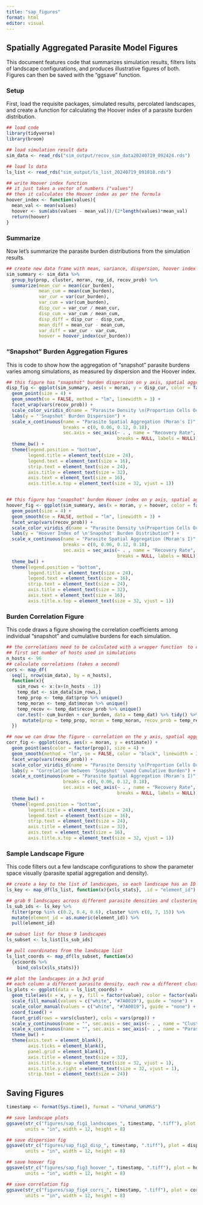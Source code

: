 ```yaml
---
title: "sap_figures"
format: html
editor: visual
---
```


## Spatially Aggregated Parasite Model Figures

This document features code that summarizes simulation results, filters lists of landscape configurations, and produces illustrative figures of both. Figures can then be saved with the "ggsave" function.

### Setup

First, load the requisite packages, simulated results, percolated landscapes, and create a function for calculating the Hoover index of a parasite burden distribution.

```r
## load code
library(tidyverse)
library(broom)

## load simulation result data
sim_data <- read_rds("sim_output/recov_sim_data20240719_092424.rds")

## load ls data
ls_list <- read_rds("sim_output/ls_list_20240719_091018.rds")

## write Hoover index function
## it just takes a vector of numbers ("values")
## then it calculates the Hoover index as per the formula
hoover_index <- function(values){
  mean_val <- mean(values) 
  hoover <- sum(abs(values - mean_val))/(2*length(values)*mean_val)
  return(hoover)
}
```

### Summarize

Now let's summarize the parasite burden distributions from the simulation results.

```r

## create new data frame with mean, variance, dispersion, hoover index of burdens
sim_summary <- sim_data %>%
  group_by(prop, cluster, moran, rep_id, recov_prob) %>%
  summarize(mean_cur = mean(cur_burden),
            mean_cum = mean(cum_burden),
            var_cur = var(cur_burden),
            var_cum = var(cum_burden),
            disp_cur = var_cur / mean_cur,
            disp_cum = var_cum / mean_cum,
            disp_diff = disp_cur - disp_cum,
            mean_diff = mean_cur - mean_cum,
            var_diff = var_cur - var_cum,
            hoover = hoover_index(cur_burden))
```

### "Snapshot" Burden Aggregation Figures

This is code to show how the aggregation of "snapshot" parasite burdens varies among simulations, as measured by dispersion and the Hoover index.

```r

## this figure has "snapshot" burden dispersion on y axis, spatial aggregation on x axis, parasite density as color, and recovery rate as panels
disp_fig <- ggplot(sim_summary, aes(x = moran, y = disp_cur, color = factor(prop))) +
  geom_point(size = 4) +
  geom_smooth(se = FALSE, method = "lm", linewidth = 3) +
  facet_wrap(vars(recov_prob)) +
  scale_color_viridis_d(name = "Parasite Density \n(Proportion Cells Occupied)") +
  labs(y = "'Snapshot' Burden Dispersion") +
  scale_x_continuous(name = "Parasite Spatial Aggregation (Moran's I)",
                     breaks = c(0, 0.06, 0.12, 0.18),
                     sec.axis = sec_axis(~ . , name = "Recovery Rate", 
                                         breaks = NULL, labels = NULL)) +
  theme_bw() +
  theme(legend.position = "bottom",
        legend.title = element_text(size = 24),
        legend.text = element_text(size = 16),
        strip.text = element_text(size = 24),
        axis.title = element_text(size = 32),
        axis.text = element_text(size = 16),
        axis.title.x.top = element_text(size = 32, vjust = 1))


## this figure has "snapshot" burden Hoover index on y axis, spatial aggregation on x axis, parasite density as color, and recovery rate as panels
hoover_fig <- ggplot(sim_summary, aes(x = moran, y = hoover, color = factor(prop))) +
  geom_point(size = 4) +
  geom_smooth(se = FALSE, method = "lm", linewidth = 3) +
  facet_wrap(vars(recov_prob)) +
  scale_color_viridis_d(name = "Parasite Density \n(Proportion Cells Occupied)") +
  labs(y = "Hoover Index of \n'Snapshot' Burden Distribution") +
  scale_x_continuous(name = "Parasite Spatial Aggregation (Moran's I)",
                     breaks = c(0, 0.06, 0.12, 0.18),
                     sec.axis = sec_axis(~ . , name = "Recovery Rate", 
                                         breaks = NULL, labels = NULL)) +
  theme_bw() +
  theme(legend.position = "bottom",
        legend.title = element_text(size = 24),
        legend.text = element_text(size = 16),
        strip.text = element_text(size = 24),
        axis.title = element_text(size = 32),
        axis.text = element_text(size = 16),
        axis.title.x.top = element_text(size = 32, vjust = 1))
```

### Burden Correlation Figure

This code draws a figure showing the correlation coefficients among individual "snapshot" and cumulative burdens for each simulation.

```r

## the correlations need to be calculated with a wrapper function  to cor.test that moves through the simulation results and keeps track of the parameters for each simulation 
## first set number of hosts used in simulations
n_hosts <- 96
## calculate correlations (takes a second)
cors <- map_df(
  seq(1, nrow(sim_data), by = n_hosts),
  function(x){
    sim_rows <- x:(x+(n_hosts - 1))
    temp_dat <- sim_data[sim_rows,]
    temp_prop <- temp_dat$prop %>% unique()
    temp_moran <- temp_dat$moran %>% unique()
    temp_recov <- temp_dat$recov_prob %>% unique()
    cor.test(~ cum_burden + cur_burden, data = temp_dat) %>% tidy() %>%
      mutate(prop = temp_prop, moran = temp_moran, recov_prob = temp_recov)
  }) 

## now we can draw the figure - correlation on the y axis, spatial agggregation on x axis, density as color, recovery as panels
corr_fig <- ggplot(cors, aes(x = moran, y = estimate)) +
  geom_point(aes(color = factor(prop)), size = 4) +
  geom_smooth(method = "lm", se = FALSE, color = "black", linewidth = 3) +
  facet_wrap(vars(recov_prob)) +
  scale_color_viridis_d(name = "Parasite Density \n(Proportion Cells Occupied)") +
  labs(y = "Correlation between 'Snapshot' \nand Cumulative Burden") +
  scale_x_continuous(name = "Parasite Spatial Aggregation (Moran's I)",
                     breaks = c(0, 0.06, 0.12, 0.18),
                     sec.axis = sec_axis(~ . , name = "Recovery Rate", 
                                         breaks = NULL, labels = NULL)) +
  theme_bw() +
  theme(legend.position = "bottom",
        legend.title = element_text(size = 24),
        legend.text = element_text(size = 16),
        strip.text = element_text(size = 24),
        axis.title = element_text(size = 32),
        axis.text = element_text(size = 16),
        axis.title.x.top = element_text(size = 32, vjust = 1))
```

### Sample Landscape Figure

This code filters out a few landscape configurations to show the parameter space visually (parasite spatial aggregation and density).

```r
## create a key to the list of landscapes, so each landscape has an ID
ls_key <- map_df(ls_list, function(x){x$ls_stats}, .id = "element_id")

## grab 9 landscapes across different parasite densities and clustering factors
ls_sub_ids <- ls_key %>%
  filter(prop %in% c(0.2, 0.4, 0.6), cluster %in% c(0, 7, 15)) %>%
  mutate(element_id = as.numeric(element_id)) %>%
  pull(element_id)

## subset list for those 9 landscapes
ls_subset <- ls_list[ls_sub_ids]

## pull coordinates from the landscape list
ls_list_coords <- map_df(ls_subset, function(x)
  {x$coords %>% 
    bind_cols(x$ls_stats)})

## plot the landscapes in a 3x3 grid
## each column a different parasite density, each row a different clustering factor
ls_plots <- ggplot(data = ls_list_coords) +
  geom_tile(aes(x = x, y = y, fill = factor(value), color = factor(value))) +
  scale_fill_manual(values = c("white", "#7A0019"), guide = "none") +
  scale_color_manual(values = c("white", "#7A0019"), guide = "none") +
  coord_fixed() +
  facet_grid(rows = vars(cluster), cols = vars(prop)) +
  scale_y_continuous(name = "", sec.axis = sec_axis(~ . , name = "Clustering Factor", breaks = NULL, labels = NULL)) +
  scale_x_continuous(name = "", sec.axis = sec_axis(~ . , name = "Parasite Density", breaks = NULL, labels = NULL)) +
  theme_bw() +
  theme(axis.text = element_blank(),
        axis.ticks = element_blank(),
        panel.grid = element_blank(),
        axis.title = element_text(size = 32),
        axis.title.x.top = element_text(size = 32, vjust = 1),
        axis.title.y.right = element_text(size = 32, vjust = 1),
        strip.text = element_text(size = 24))
```

## Saving Figures

```r
timestamp <- format(Sys.time(), format = "%Y%m%d_%H%M%S")

## save landscape plots
ggsave(str_c("figures/sap_fig1_landscapes_", timestamp, ".tiff"), plot = ls_plots,
       units = "in", width = 12, height = 8)

## save dispersion fig
ggsave(str_c("figures/sap_fig2_disp_", timestamp, ".tiff"), plot = disp_fig,
       units = "in", width = 12, height = 8)

## save hoover fig
ggsave(str_c("figures/sap_fig3_hoover_", timestamp, ".tiff"), plot = hoover_fig,
       units = "in", width = 12, height = 8)

## save correlation fig
ggsave(str_c("figures/sap_fig4_corrs_", timestamp, ".tiff"), plot = corr_fig,
       units = "in", width = 12, height = 8)
```
